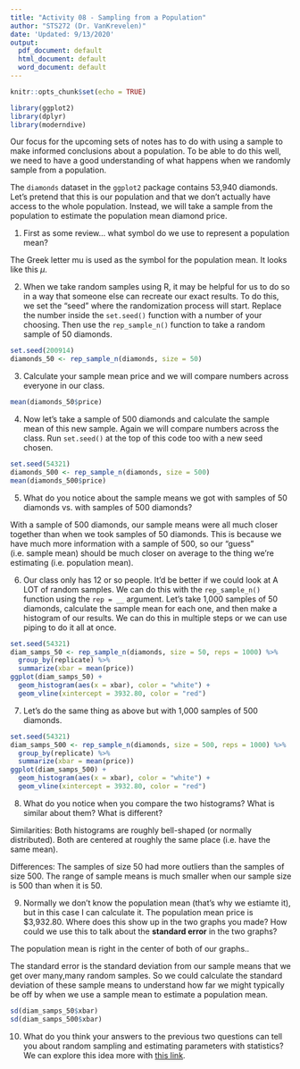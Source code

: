 ```yaml
---
title: "Activity 08 - Sampling from a Population"
author: "STS272 (Dr. VanKrevelen)"
date: 'Updated: 9/13/2020'
output:
  pdf_document: default
  html_document: default
  word_document: default
---
```


```r
knitr::opts_chunk$set(echo = TRUE)
```

```r
library(ggplot2)
library(dplyr)
library(moderndive)
```

Our focus for the upcoming sets of notes has to do with using a sample to make informed conclusions about a population. To be able to do this well, we need to have a good understanding of what happens when we randomly sample from a population.

The `diamonds` dataset in the `ggplot2` package contains 53,940 diamonds. Let's pretend that this is our population and that we don't actually have access to the whole population. Instead, we will take a sample from the population to estimate the population mean diamond price.

1. First as some review... what symbol do we use to represent a population mean?

The Greek letter mu is used as the symbol for the population mean. It looks like this $\mu$.



2. When we take random samples using R, it may be helpful for us to do so in a way that someone else can recreate our exact results. To do this, we set the "seed" where the randomization process will start. Replace the number inside the `set.seed()` function with a number of your choosing. Then use the `rep_sample_n()` function to take a random sample of 50 diamonds.

```r
set.seed(200914)
diamonds_50 <- rep_sample_n(diamonds, size = 50)
```

3. Calculate your sample mean price and we will compare numbers across everyone in our class.

```r
mean(diamonds_50$price)
```

4. Now let's take a sample of 500 diamonds and calculate the sample mean of this new sample. Again we will compare numbers across the class. Run `set.seed()` at the top of this code too with a new seed chosen.

```r
set.seed(54321)
diamonds_500 <- rep_sample_n(diamonds, size = 500)
mean(diamonds_500$price)
```

5. What do you notice about the sample means we got with samples of 50 diamonds vs. with samples of 500 diamonds?

With a sample of 500 diamonds, our sample means were all much closer together than when we took samples of 50 diamonds. This is because we have much more information with a sample of 500, so our "guess" (i.e. sample mean) should be much closer on average to the thing we're estimating (i.e. population mean).





6. Our class only has 12 or so people. It'd be better if we could look at A LOT of random samples. We can do this with the `rep_sample_n()` function using the `rep = __` argument. Let's take 1,000 samples of 50 diamonds, calculate the sample mean for each one, and then make a histogram of our results. We can do this in multiple steps or we can use piping to do it all at once.

```r
set.seed(54321)
diam_samps_50 <- rep_sample_n(diamonds, size = 50, reps = 1000) %>%
  group_by(replicate) %>%
  summarize(xbar = mean(price))
ggplot(diam_samps_50) +
  geom_histogram(aes(x = xbar), color = "white") +
  geom_vline(xintercept = 3932.80, color = "red")
```


7. Let's do the same thing as above but with 1,000 samples of 500 diamonds.

```r
set.seed(54321)
diam_samps_500 <- rep_sample_n(diamonds, size = 500, reps = 1000) %>%
  group_by(replicate) %>%
  summarize(xbar = mean(price))
ggplot(diam_samps_500) +
  geom_histogram(aes(x = xbar), color = "white") +
  geom_vline(xintercept = 3932.80, color = "red")

```


8. What do you notice when you compare the two histograms? What is similar about them? What is different?

Similarities: Both histograms are roughly bell-shaped (or normally distributed). Both are centered at roughly the same place (i.e. have the same mean).

Differences: The samples of size 50 had more outliers than the samples of size 500. The range of sample means is much smaller when our sample size is 500 than when it is 50.



9. Normally we don't know the population mean (that's why we estiamte it), but in this case I can calculate it. The population mean price is $3,932.80. Where does this show up in the two graphs you made?  How could we use this to talk about the **standard error** in the two graphs?

The population mean is right in the center of both of our graphs..

The standard error is the standard deviation from our sample means that we get over many,many random samples. So we could calculate the standard deviation of these sample means to understand how far we might typically be off by when we use a sample mean to estimate a population mean.

```r
sd(diam_samps_50$xbar)
sd(diam_samps_500$xbar)
```



10. What do you think your answers to the previous two questions can tell you about random sampling and estimating parameters with statistics? We can explore this idea more with [this link](http://onlinestatbook.com/stat_sim/sampling_dist/).

